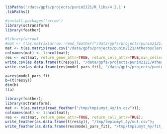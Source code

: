 ```r
libPaths('/data/gpfs/projects/punim2121/R_libs/4.2.1')
.libPaths()
```

```r
#install.packages('arrow')
library(sctransform)
library(feather)

#library(arrow)
#mat <- t(as.matrix(arrow::read_feather("/data/gpfs/projects/punim2121/Atherosclerosis/xenium_data/processed_data/ssam_analysis/test.feather"))) 
mat <- t(as.matrix(read.csv("/data/gpfs/projects/punim2121/Atherosclerosis/xenium_data/processed_data/ssam_analysis/test.csv"))) 
colnames(mat) <- 1:ncol(mat); 
res <- vst(mat, return_gene_attr=TRUE, return_cell_attr=TRUE,min_cells=0,method='glmGamPoi')
write.csv(as.data.frame(t(res$y)), "/data/gpfs/projects/punim2121/Atherosclerosis/xenium_data/processed_data/ssam_analysis/test_out.csv"); 
write.csv(as.data.frame(res$model_pars_fit), "/data/gpfs/projects/punim2121/Atherosclerosis/xenium_data/processed_data/ssam_analysis/test_fit_params.csv")

```
```r


a=res$model_pars_fit
b=(t(res$y))
dim(b)
t(a)
```

```r
library(feather); 
library(sctransform); 
mat <- t(as.matrix(read_feather("/tmp/tmpiumyt_4y/in.csv"))); 
colnames(mat) <- 1:ncol(mat); 
res <- vst(mat, return_gene_attr=TRUE, return_cell_attr=TRUE); 
write_feather(as.data.frame(t(res$y)), "/tmp/tmpiumyt_4y/out.csv"); 
write_feather(as.data.frame(res$model_pars_fit), "/tmp/tmpiumyt_4y/fit_params.csv");
```


